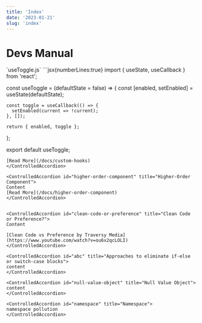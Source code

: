 ```yaml
---
title: 'Index'
date: '2023-01-21'
slug: 'index'
---
```



Devs Manual
===

<ControlledAccordion id="custom-hook" title="Custom Hooks">
  `useToggle.js`
  ```jsx{numberLines:true}
  import { useState, useCallback } from 'react';

  const useToggle = (defaultState = false) => {
    const [enabled, setEnabled] = useState(defaultState);

    const toggle = useCallback(() => {
      setEnabled(current => !current);
    }, []);

    return { enabled, toggle };
  };

  export default useToggle;
  ```
  [Read More](/docs/custom-hooks)
</ControlledAccordion>

<ControlledAccordion id="higher-order-component" title="Higher-Order Component">
  Content
  [Read More](/docs/higher-order-component)
</ControlledAccordion>


<ControlledAccordion id="clean-code-or-preference" title="Clean Code or Preference?">
  Content

  [Clean Code vs Preference by Traversy Media](https://www.youtube.com/watch?v=ou6x2qcLOLI)
</ControlledAccordion>

<ControlledAccordion id="abc" title="Approaches to eliminate if-else or switch-case blocks">
  content
</ControlledAccordion>

<ControlledAccordion id="null-value-object" title="Null Value Object">
  content
</ControlledAccordion>

<ControlledAccordion id="namespace" title="Namespace">
  namespace pollution
</ControlledAccordion>
